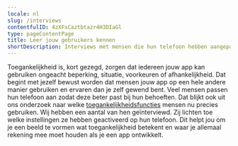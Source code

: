 ```yaml
---
locale: nl
slug: /interviews
contentfulID: 4zXFxCaztbtazr4H3DIaGl
type: pageContentPage
title: Leer jouw gebruikers kennen
shortDescription: Interviews met mensen die hun telefoon hebben aangepast zodat deze beter past bij hun behoeften. Zodat jij een beeld kunt vormen wat toegankelijkheid betekent.
---
```


Toegankelijkheid is, kort gezegd, zorgen dat iedereen jouw app kan gebruiken ongeacht beperking, situatie, voorkeuren of afhankelijkheid. Dat begint met jezelf bewust worden dat mensen jouw app op een hele andere manier gebruiken en ervaren dan je zelf gewend bent. Veel mensen passen hun telefoon aan zodat deze beter past bij hun behoeften. Dat blijkt ook uit ons onderzoek naar welke [toegankelijkheidsfuncties](/nl/stats) mensen nu precies gebruiken. Wij hebben een aantal van hen geïnterviewd. Zij lichten toe welke instellingen ze hebben geactiveerd op hun telefoon. Dit helpt jou om je een beeld te vormen wat toegankelijkheid betekent en waar je allemaal rekening mee moet houden als je een app ontwikkelt.

<Quote
  quote="Hoeveel uur ik per dag mijn telefoon gebruik? Hoeveel uur gebruik jij je ogen?"
  name="Jesse"
  imageSrc="/img/light/Jesse.png"
  alt="Foto Jesse"
  linkLabel="Lees het interview met Jesse"
  url="https://appt.org/nl/articles/jesse"
/>

<Quote
  quote="Ik probeer overprikkeling op mijn telefoon te verminderen."
  name="Colinda"
  imageSrc="/img/light/colinda.jpg"
  alt="Colinda"
  linkLabel="Lees het interview met Colinda"
  url="https://appt.org/nl/articles/colinda"
/>

<Quote
  quote="Ik heb geen beperking, de wereld maakt mij beperkt."
  name="Darice"
  imageSrc="/img/light/Interview met dove eindgebruiken over inzetten van toegankelijkheid in mobiele apps.jpg"
  alt="Foto Darice"
  linkLabel="Lees het interview met Darice"
  url="https://appt.org/nl/articles/darice"
/>

<Quote
  quote="Toegankelijkheid mag wat mij betreft ook mooi zijn."
  name="Onno"
  imageSrc="/img/light/Interview met slechtziende gebruiker over mobiele applicaties op telefoons.jpg"
  alt="Foto Onno"
  linkLabel="Lees het interview met Onno"
  url="https://appt.org/nl/articles/onno"
/>

<Quote
  quote="Mijn iPhone is mijn derde oog."
  name="Jeroen"
  imageSrc="/img/light/Blinde app gebruiker Jeroen.jpg"
  alt="Jeroen - Asset"
  linkLabel="Lees het interview met Jeroen"
  url="https://appt.org/nl/articles/jeroen"
/>

<Quote
  quote="De grootte van teksten aanpassen is voor mij noodzakelijk."
  name="Edith"
  imageSrc="/img/light/Edith-s.jpg"
  alt="Foto van Edith"
  linkLabel="Lees het interview met Edith"
  url="https://appt.org/nl/articles/edith"
/>